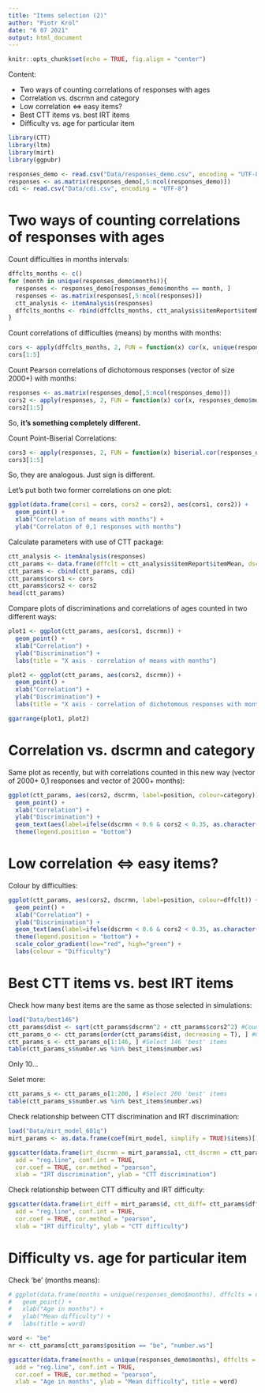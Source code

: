 ```yaml
---
title: "Items selection (2)"
author: "Piotr Król"
date: "6 07 2021"
output: html_document
---
```


```r
knitr::opts_chunk$set(echo = TRUE, fig.align = "center")
```

Content:

* Two ways of counting correlations of responses with ages
* Correlation vs. dscrmn and category
* Low correlation <=> easy items?
* Best CTT items vs. best IRT items
* Difficulty vs. age for particular item

```r
library(CTT)
library(ltm)
library(mirt)
library(ggpubr)
```

```r
responses_demo <- read.csv("Data/responses_demo.csv", encoding = "UTF-8")
responses <- as.matrix(responses_demo[,5:ncol(responses_demo)])
cdi <- read.csv("Data/cdi.csv", encoding = "UTF-8")
```

# Two ways of counting correlations of responses with ages

Count difficulties in months intervals:

```r
dffclts_months <- c()
for (month in unique(responses_demo$months)){
  responses <- responses_demo[responses_demo$months == month, ]
  responses <- as.matrix(responses[,5:ncol(responses)])
  ctt_analysis <- itemAnalysis(responses)
  dffclts_months <- rbind(dffclts_months, ctt_analysis$itemReport$itemMean)
}
```

Count correlations of difficulties (means) by months with months:

```r
cors <- apply(dffclts_months, 2, FUN = function(x) cor(x, unique(responses_demo$months)))
cors[1:5]
```

Count Pearson correlations of dichotomous responses (vector of size 2000+) with months:

```r
responses <- as.matrix(responses_demo[,5:ncol(responses_demo)])
cors2 <- apply(responses, 2, FUN = function(x) cor(x, responses_demo$months))
cors2[1:5]
```

So, **it's something completely different.**

Count Point-Biserial Correlations:

```r
cors3 <- apply(responses, 2, FUN = function(x) biserial.cor(responses_demo$months, x))
cors3[1:5]
```

So, they are analogous. Just sign is different.

Let's put both two former correlations on one plot:

```r
ggplot(data.frame(cors1 = cors, cors2 = cors2), aes(cors1, cors2)) +
  geom_point() +
  xlab("Correlation of means with months") +
  ylab("Correlaton of 0,1 responses with months")
```

Calculate parameters with use of CTT package:

```r
ctt_analysis <- itemAnalysis(responses)
ctt_params <- data.frame(dffclt = ctt_analysis$itemReport$itemMean, dscrmn = ctt_analysis$itemReport$pBis)
ctt_params <- cbind(ctt_params, cdi)
ctt_params$cors1 <- cors
ctt_params$cors2 <- cors2
head(ctt_params)
```

Compare plots of discriminations and correlations of ages counted in two different ways:

```r
plot1 <- ggplot(ctt_params, aes(cors1, dscrmn)) +
  geom_point() +
  xlab("Correlation") +
  ylab("Discrimination") +
  labs(title = "X axis - correlation of means with months")

plot2 <- ggplot(ctt_params, aes(cors2, dscrmn)) +
  geom_point() +
  xlab("Correlation") +
  ylab("Discrimination") +
  labs(title = "X axis - correlation of dichotomous responses with months")

ggarrange(plot1, plot2)
```

# Correlation vs. dscrmn and category

Same plot as recently, but with correlations counted in this new way (vector of 2000+ 0,1 responses and vector of 2000+ months):

```r
ggplot(ctt_params, aes(cors2, dscrmn, label=position, colour=category)) +
  geom_point() +
  xlab("Correlation") +
  ylab("Discrimination") +
  geom_text(aes(label=ifelse(dscrmn < 0.6 & cors2 < 0.35, as.character(position),'')), check_overlap = T) +
  theme(legend.position = "bottom")
```

# Low correlation <=> easy items?

Colour by difficulties:

```r
ggplot(ctt_params, aes(cors2, dscrmn, label=position, colour=dffclt)) +
  geom_point() +
  xlab("Correlation") +
  ylab("Discrimination") +
  geom_text(aes(label=ifelse(dscrmn < 0.6 & cors2 < 0.35, as.character(position),'')), check_overlap = T) +
  theme(legend.position = "bottom") +
  scale_color_gradient(low="red", high="green") +
  labs(colour = "Difficulty")
```

# Best CTT items vs. best IRT items

Check how many best items are the same as those selected in simulations:

```r
load("Data/best146")
ctt_params$dist <- sqrt(ctt_params$dscrmn^2 + ctt_params$cors2^2) #Count distance of points from (0,0):
ctt_params_o <- ctt_params[order(ctt_params$dist, decreasing = T), ] #Order by distance
ctt_params_s <- ctt_params_o[1:146, ] #Select 146 'best' items
table(ctt_params_s$number.ws %in% best_items$number.ws)
```

Only 10...

Selet more:

```r
ctt_params_s <- ctt_params_o[1:200, ] #Select 200 'best' items
table(ctt_params_s$number.ws %in% best_items$number.ws)
```

Check relationship between CTT discrimination and IRT discrimination:

```r
load("Data/mirt_model_601q")
mirt_params <- as.data.frame(coef(mirt_model, simplify = TRUE)$items)[1:2]

ggscatter(data.frame(irt_dscrmn = mirt_params$a1, ctt_dscrmn = ctt_params$dscrmn), x = "irt_dscrmn", y = "ctt_dscrmn",
  add = "reg.line", conf.int = TRUE,
  cor.coef = TRUE, cor.method = "pearson",
  xlab = "IRT discrimination", ylab = "CTT discrimination")
```

Check relationship between CTT difficulty and IRT difficulty:

```r
ggscatter(data.frame(irt_diff = mirt_params$d, ctt_diff= ctt_params$dffclt), x = "irt_diff", y = "ctt_diff",
  add = "reg.line", conf.int = TRUE,
  cor.coef = TRUE, cor.method = "pearson",
  xlab = "IRT difficulty", ylab = "CTT difficulty")
```

# Difficulty vs. age for particular item

Check 'be' (months means):

```r
# ggplot(data.frame(months = unique(responses_demo$months), dffclts = dffclts_months[, nr]), aes(months, dffclts)) +
#   geom_point() +
#   xlab("Age in months") +
#   ylab("Mean difficulty") +
#   labs(title = word)
```

```r
word <- "be"
nr <- ctt_params[ctt_params$position == "be", "number.ws"]

ggscatter(data.frame(months = unique(responses_demo$months), dffclts = dffclts_months[, nr]), x = "months", y = "dffclts",
  add = "reg.line", conf.int = TRUE,
  cor.coef = TRUE, cor.method = "pearson",
  xlab = "Age in months", ylab = "Mean difficulty", title = word)
```



